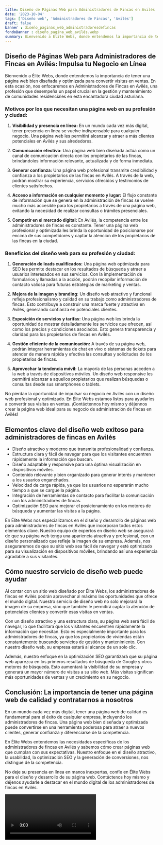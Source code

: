 ```yaml
---
title: Diseño de Páginas Web para Administradores de Fincas en Avilés
date: '2023-10-04'
tags: ['Diseño web', 'Administradores de Fincas', 'Avilés']
draft: false
banner : diseño_paginas_web_administradoresdefincas
fondoBanner : diseño_pagina_web_avilés.webp
summary: Bienvenido a Élite Webs, donde entendemos la importancia de tener una página web bien diseñada y optimizada para convertir visitas en ventas. En esta ocasión, nos enfocaremos en Administradores de Fincas en Avilés, una profesión que desempeña un papel crucial en la gestión y mantenimiento de comunidades residenciales en esta encantadora ciudad asturiana.
---
```


## Diseño de Páginas Web para Administradores de Fincas en Avilés: Impulsa tu Negocio en Línea

Bienvenido a Élite Webs, donde entendemos la importancia de tener una página web bien diseñada y optimizada para convertir visitas en ventas. En esta ocasión, nos enfocaremos en Administradores de Fincas en Avilés, una profesión que desempeña un papel crucial en la gestión y mantenimiento de comunidades residenciales en esta encantadora ciudad asturiana.

### Motivos por los que necesitan una página web en su profesión y ciudad:

1. **Visibilidad y presencia en línea:** En un mundo cada vez más digital, tener presencia en línea se vuelve indispensable para cualquier negocio. Una página web les permitirá alcanzar y atraer a más clientes potenciales en Avilés y sus alrededores.

2. **Comunicación efectiva:** Una página web bien diseñada actúa como un canal de comunicación directa con los propietarios de las fincas, brindándoles información relevante, actualizada y de forma inmediata.

3. **Generar confianza:** Una página web profesional transmite credibilidad y confianza a los propietarios de las fincas en Avilés. A través de la web, podrán mostrar su experiencia, servicios ofrecidos y testimonios de clientes satisfechos.

4. **Acceso a información en cualquier momento y lugar:** El flujo constante de información que se genera en la administración de fincas se vuelve mucho más accesible para los propietarios a través de una página web, evitando la necesidad de realizar consultas o trámites presenciales.

5. **Competir en el mercado digital:** En Avilés, la competencia entre los administradores de fincas es constante. Tener una página web profesional y optimizada les brinda la oportunidad de posicionarse por encima de sus competidores y captar la atención de los propietarios de las fincas en la ciudad.

### Beneficios del diseño web para su profesión y ciudad:

1. **Generación de leads cualificados:** Una página web optimizada para SEO les permite destacar en los resultados de búsqueda y atraer a usuarios interesados en sus servicios. Con la implementación de formularios y llamadas a la acción, podrán recopilar información de contacto valiosa para futuras estrategias de marketing y ventas.

2. **Mejora de la imagen y branding:** Un diseño web atractivo y funcional refleja profesionalismo y calidad en su trabajo como administradores de fincas. Esto contribuye a construir una marca fuerte y atractiva en Avilés, generando confianza en potenciales clientes.

3. **Exposición de servicios y tarifas:** Una página web les brinda la oportunidad de mostrar detalladamente los servicios que ofrecen, así como los precios y condiciones asociados. Esto genera transparencia y claridad para los propietarios de fincas en Avilés.

4. **Gestión eficiente de la comunicación:** A través de su página web, podrán integrar herramientas de chat en vivo o sistemas de tickets para atender de manera rápida y efectiva las consultas y solicitudes de los propietarios de fincas.

5. **Aprovechar la tendencia móvil:** La mayoría de las personas acceden a la web a través de dispositivos móviles. Un diseño web responsive les permitirá alcanzar a aquellos propietarios que realizan búsquedas o consultas desde sus smartphones o tablets.

No pierdan la oportunidad de impulsar su negocio en Avilés con un diseño web profesional y optimizado. En Élite Webs estamos listos para ayudarles a convertir sus visitas en ventas. ¡Contáctennos hoy mismo y déjennos crear la página web ideal para su negocio de administración de fincas en Avilés!

<GifSeo />

<Cta />

## Elementos clave del diseño web exitoso para administradores de fincas en Avilés

- Diseño atractivo y moderno que transmita profesionalidad y confianza.
- Estructura clara y fácil de navegar para que los visitantes encuentren rápidamente la información que buscan.
- Diseño adaptable y responsive para una óptima visualización en dispositivos móviles.
- Contenido relevante y bien organizado para generar interés y mantener a los usuarios enganchados.
- Velocidad de carga rápida, ya que los usuarios no esperarán mucho tiempo a que se cargue la página.
- Integración de herramientas de contacto para facilitar la comunicación con los administradores de fincas.
- Optimización SEO para mejorar el posicionamiento en los motores de búsqueda y aumentar las visitas a la página.

En Élite Webs nos especializamos en el diseño y desarrollo de páginas web para administradores de fincas en Avilés que incorporan todos estos elementos clave. Nuestro equipo de expertos en diseño web se asegurará de que su página web tenga una apariencia atractiva y profesional, con un diseño personalizado que refleje la imagen de su empresa. Además, nos aseguraremos de que su sitio web sea fácil de navegar y esté optimizado para su visualización en dispositivos móviles, brindando así una experiencia agradable a sus visitantes.

## Cómo nuestro servicio de diseño web puede ayudar

Al contar con un sitio web diseñado por Élite Webs, los administradores de fincas en Avilés podrán aprovechar al máximo las oportunidades que ofrece el mundo digital. Nuestro servicio de diseño web no solo mejorará la imagen de su empresa, sino que también le permitirá captar la atención de potenciales clientes y convertir esas visitas en ventas.

Con un diseño atractivo y una estructura clara, su página web será fácil de navegar, lo que facilitará que los visitantes encuentren rápidamente la información que necesitan. Esto es especialmente importante para los administradores de fincas, ya que los propietarios de viviendas están constantemente buscando servicios de gestión y mantenimiento. Con nuestro diseño web, su empresa estará al alcance de un solo clic.

Además, nuestro enfoque en la optimización SEO garantizará que su página web aparezca en los primeros resultados de búsqueda de Google y otros motores de búsqueda. Esto aumentará la visibilidad de su empresa y generará un mayor número de visitas a su sitio web. Más visitas significan más oportunidades de ventas y un crecimiento en su negocio.

## Conclusión: La importancia de tener una página web de calidad y contratarnos a nosotros

En un mundo cada vez más digital, tener una página web de calidad es fundamental para el éxito de cualquier empresa, incluyendo los administradores de fincas. Una página web bien diseñada y optimizada puede convertirse en una herramienta poderosa para atraer a nuevos clientes, generar confianza y diferenciarse de la competencia.

En Élite Webs entendemos las necesidades específicas de los administradores de fincas en Avilés y sabemos cómo crear páginas web que cumplan con sus expectativas. Nuestro enfoque en el diseño atractivo, la usabilidad, la optimización SEO y la generación de conversiones, nos distingue de la competencia.

No deje su presencia en línea en manos inexpertas, confíe en Élite Webs para el diseño y desarrollo de su página web. Contáctenos hoy mismo y déjenos ayudarle a destacar en el mundo digital de los administradores de fincas en Avilés.

<Video />

<CtaBot job='Administradores de Fincas' city='Avilés'/>

<Gmaps query='Avilés+españa+maps' />